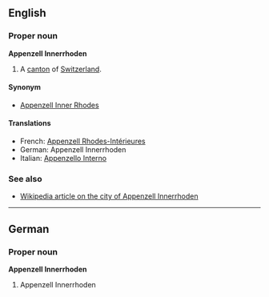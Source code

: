 ==English==
===Proper noun===
'''Appenzell Innerrhoden'''

#A [[canton]] of [[Switzerland]].

====Synonym====
*[[Appenzell Inner Rhodes]]

====Translations====
*French: [[Appenzell Rhodes-Intérieures]]
*German: Appenzell Innerrhoden
*Italian: [[Appenzello Interno]]

===See also===
*[[en:Appenzell_Innerrhoden|Wikipedia article on the city of Appenzell Innerrhoden]]

----
==German==
===Proper noun===
'''Appenzell Innerrhoden'''

#Appenzell Innerrhoden